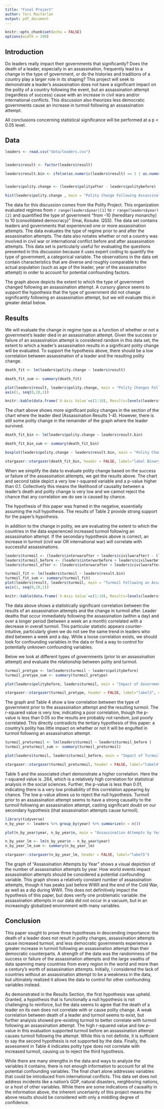 ```yaml
---
title: "Final Project"
author: Tori Macfarlan
output: pdf_document
---
```


```r
knitr::opts_chunk$set(echo = FALSE)
options(width = 100)
```

## Introduction

Do leaders really impact their governments that significantly? Does the death of a leader, especially in an assassination, frequently lead to a change in the type of government, or do the histories and traditions of a country play a larger role in its shaping? This project will seek to demonstrate a leader's assassination does not have a significant impact on the polity of a country following the event, but an assassination attempt (regardless of success) cause with an increase in civil wars and/or international conflicts. This discussion also theorizes less democratic governments cause an increase in turmoil following an assassination attempt. 

All conclusions concerning statistical significance will be performed at a p < 0.05 level.

## Data
```r
leaders <- read.csv("data/leaders.csv")


leaders$result <- factor(leaders$result)

leaders$result.bin <- ifelse(as.numeric(leaders$result) == 1 | as.numeric(leaders$result) == 2 | as.numeric(leaders$result) == 3 | as.numeric(leaders$result) == 4, "TRUE" , "FALSE")


leaders$polity.change <- (leaders$polityafter - leaders$politybefore)

hist(leaders$polity.change , main = "Polity Change Following Assassination Attempts" , xlab = "Significance of Polity Change")

```
The data for this discussion comes from the Polity Project. This organization evaluated regimes from `r range(leaders$year)[1] ` to `r range(leaders$year)[2] ` and quantified the type of government "from -10 (hereditary monarchy) to 10 (consolidated democracy)" (Imai, Kosuke. QSS). The data set contains leaders and governments that experienced one or more assassination attempts. The data evaluates the type of regime prior to and after the assassination attempts. The data also notates whether or not a country was involved in civil war or international conflict before and after assassination attempts. This data set is particularly useful for evaluating the questions presented in this discussion because it uses expert coding to quantify the type of government, a categorical variable. The observations in the data set contain characteristics that are diverse and roughly comparable to the actual population (such as age of the leader, year of the assassination attempt) in order to account for potential confounding factors. 

The graph above depicts the extent to which the type of government changed following an assassination attempt. A cursory glance seems to support the hypothesis that the type of government did not change significantly following an assassination attempt, but we will evaluate this in greater detail below.



## Results

We will evaluate the change in regime type as a function of whether or not a government's leader died in an assassination attempt. Given the success or failure of an assassination attempt is considered random in this data set, the extent to which a leader's assassination results in a significant polity change will be evaluated. To support the hypothesis above, there should be a low correlation between assassination of a leader and the resulting polity change. 



```r
death_fit <- lm(leaders$polity.change ~ leaders$result)

death_fit_sum <- summary(death_fit)

plot(leaders$result, leaders$polity.change, main = "Polity Changes Following an Assassination Attempt" , xlab = "Assassination Results" , ylab = "Polity Change", xaxt= 'n', bty='L')
axis(1, seq(0,10,1))

knitr::kable(data.frame(`X-Axis Value`=c(1:10), Results=levels(leaders$result)), label="label2")
```
The chart above shows more significant policy changes in the section of the chart where the leader died (Assassination Results 1-4). However, there is still some polity change in the remainder of the graph where the leader survived.

```r
death_fit_bin <- lm(leaders$polity.change ~ leaders$result.bin)

death_fit_bin_sum <- summary(death_fit_bin)

boxplot(leaders$polity.change ~ leaders$result.bin, main = "Polity Changes Following an Assassination Attempt" , xlab = "Assassination Attempt Success" , ylab = "Polity Change")

```

```r
stargazer::stargazer(death_fit_bin, header = FALSE, label="label Binary", dep.var.caption = "Polity Change")

```
When we simplify the data to evaluate polity change based on the success or failure of the assassination attempts, we get the results above. The chart and second table depict a very low r-squared variable and a p-value higher than 0.1. Collectively this means the likelihood of causality between a leader's death and polity change is very low and we cannot reject the chance that any correlation we do see is caused by chance. 

The hypothesis of this paper was framed in the negative, essentially assuming the null hypothesis. The results of Table 2 provide strong support for the paper's hypothesis. 


In addition to the change in polity, we are evaluating the extent to which the countries in the data experienced increased turmoil following an assassination attempt. If the secondary hypothesis above is correct, an increase in turmoil (civil war OR international war) will correlate with successful assassinations. 

```r

leaders$turmoil <- (leaders$interwarafter + leaders$civilwarafter) - (leaders$interwarbefore + leaders$civilwarbefore)
leaders$turmoil_before <- (leaders$interwarbefore + leaders$civilwarbefore)
leaders$turmoil_after <- (leaders$interwarafter + leaders$civilwarafter)

turmoil_fit <- lm(leaders$turmoil ~ leaders$result.bin)
turmoil_fit_sum <- summary(turmoil_fit)
plot(leaders$result, leaders$turmoil, main = "Turmoil Following an Assassination Attempt" , xlab = "Assassination Results" , ylab = "Turmoil Change", xaxt= 'n')
axis(1, seq(0,10,1))

knitr::kable(data.frame(`X-Axis Value`=c(1:10), Results=levels(leaders$result)), label="label1")

```
The data above shows a statistically significant correlation between the results of an assassination attempts and the change in turmoil after. Leader deaths that occur immediately following the assassination (within a day) and over a longer period (between a week an a month) correlated with a decrease in overall turmoil. This particular statistic appears counter-intuitive, particularly given we do not see the same trend in leaders who died between a week and a day. While a loose correlation exists, we should look for confounding variables in the data or find a way to control for potentially unknown confounding variables.

Below we look at different types of governments (prior to an assassination attempt) and evaluate the relationship between polity and turmoil. 

```r

turmoil_pretype <- lm(leaders$turmoil ~ leaders$politybefore)
turmoil_pretype_sum <- summary(turmoil_pretype)

plot(leaders$politybefore, leaders$turmoil, main = "Impact of Government Type on Turmoil" , xlab = "Type of Government" , ylab =  "Change in Turmoil")

```

```r
stargazer::stargazer(turmoil_pretype, header = FALSE, label="label3", dep.var.caption = "Change in Turmoil")

```
The graph and Table 4 show a low correlation between the type of government prior to the assassination attempt and the resulting turmoil. The r-squared value is very low, indicating a poor correlation, though the p-value is less than 0.05 so the results are probably not random, just poorly correlated. This directly contradicts the tertiary hypothesis of this paper: a country's polity has little impact on whether or not it will be engulfed in turmoil following an assassination attempt. 


```r

turmoil_preturmoil <- lm(leaders$turmoil ~ leaders$turmoil_before )
turmoil_preturmoil_sum <- summary(turmoil_preturmoil)

plot(leaders$turmoil, leaders$turmoil_before, main = "Impact of Turmoil Before on Turmoil Change" , xlab = "Turmoil Before" , ylab =  "Change in Turmoil")

```

```r
stargazer::stargazer(turmoil_preturmoil, header = FALSE, label="label4", dep.var.caption = "Change in Turmoil")

```
Table 5 and the associated chart demonstrate a higher correlation. Here the r-squared value is .264, which is a relatively high correlation for statistical analysis in the social sciences. Further, the p-value is less than 0.01, indicating there is a very low probability of this correlation appearing by chance. The low p-value allows us to reject the null hypothesis. Turmoil prior to an assassination attempt seems to have a strong causality to the turmoil following an assassination attempt, casting significant doubt on our secondary hypothesis (that assassination attempts cause turmoil).


```r
library(tidyverse)
n_by_year <- leaders %>% group_by(year) %>% summarize(n = n())

plot(n_by_year$year, n_by_year$n, main = "Assassination Attempts by Year" , xlab = "Year" , ylab = "Number of Assassination Attempts")

n_by_year_lm <- lm(n_by_year$n ~ n_by_year$year)
n_by_year_lm_sum <- summary(n_by_year_lm)

```
```r
stargazer::stargazer(n_by_year_lm, header = FALSE, label="label5")

```
The graph of "Assassination Attempts by Year" shows a visual depiction of the number of assassination attempts by year. How world events impact assassination attempts should be considered a potential confounding variable. This graph shows a relatively constant number of assassination attempts, though it has peaks just before WWII and the end of the Cold War, as well as a dip during WWII. This does not definitively impact the hypothesis of this paper, but does verify one problematic variable: the assassination attempts in our data did not occur in a vacuum, but in an increasingly globalized environment with many variables. 

## Conclusion
This paper sought to prove three hypotheses in descending importance: the death of a leader does not result in polity changes, assassination attempts cause increased turmoil, and less democratic governments experience a greater increase in turmoil following an assassination attempt than their democratic counterparts. A strength of the data was the randomness of the success or failure of the assassination attempts and the large swaths of data spanning many countries from every region in the world and more than a century's worth of assassination attempts. Initially, I considered the lack of countries without an assassination attempt to be a weakness in the data, but ultimately realized it allows the data to control for other confounding variables instead. 

As demonstrated in the Results Section, the first hypothesis was upheld. Granted, a hypothesis that is functionally a null hypothesis is not challenging to reinforce, but the data seems to agree that the death of a leader on its own does not correlate with or cause polity change. A weak correlation between death of a leader and turmoil seems to exist, but further analysis showed pre-existing turmoil to better correlate with turmoil following an assassination attempt. The high r-squared value and low p-value in this evaluation supported turmoil before an assassination attempt causes turmoil following the attempt. While this is not definite, it is sufficient to say the second hypothesis is not supported by the data. Finally, the assessment in Table 4 indicates polity type does not correlate with increased turmoil, causing us to reject the third hypothesis. 

While there are many strengths in the data and ways to analyze the variables it contains, there is not enough information to account for all the potential confounding variables. The final chart alone addresses variables that could be introduced from international conflicts. This data set does not address incidents like a nation's GDP, natural disasters, neighboring nations, or a host of other variables. While there are some indications of causality in the information above, the inherent uncertainty of this project means the above results should be considered with only a middling degree of confidence. 


